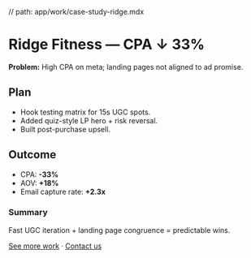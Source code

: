 // path: app/work/case-study-ridge.mdx

# Ridge Fitness — CPA ↓ 33%

**Problem:** High CPA on meta; landing pages not aligned to ad promise.

## Plan
- Hook testing matrix for 15s UGC spots.
- Added quiz-style LP hero + risk reversal.
- Built post-purchase upsell.

## Outcome
- CPA: **-33%**
- AOV: **+18%**
- Email capture rate: **+2.3x**

### Summary
Fast UGC iteration + landing page congruence = predictable wins.

[See more work](/work) · [Contact us](/contact)
